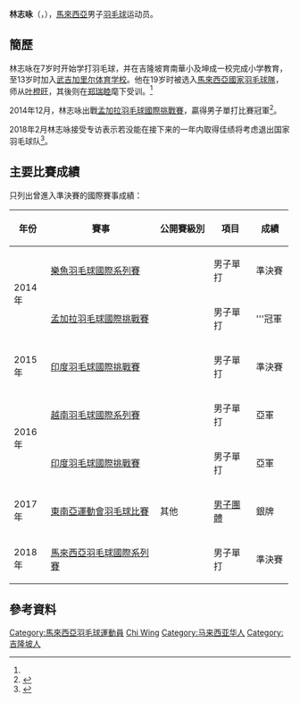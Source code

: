 {{noteTA|G1=Badminton}}
{{Infobox 羽球選手
| playername              = 林志咏<br/>Lim Chi Wing
| image                   = 
| size                    = 
| caption                 = 
| birth_name              = 
| date_of_birth           = {{birth_date_and_age|1995|4|11}}
| place_of_birth          = {{MAS}}[[吉隆坡|吉隆坡]]<ref name="新年专访">{{zh-cn}}{{cite news|author1=添吉|title=【新年专访】羽队新人爭上位　林志咏「鸡」会来了|url=http://www.orientaldaily.com.my/sports/ty15010487453|agency=東方日報|date=2017-01-25|accessdate=2017-02-12|archive-date=2017-04-28|archive-url=https://web.archive.org/web/20170428075640/http://www.orientaldaily.com.my/sports/ty15010487453|dead-url=no}}</ref>
| height                  = {{height|m=1.80}}<ref name="新年专访"/>
| weight                  = {{weight|kg=66}}<ref name="新年专访"/>
| event                   = 男子單打
| country                 = {{MAS}}
| years_started           = 2014年
| years_intldebut         = 2014年
| handedness              = 右手<ref name="新年专访"/>
| coach                   = [[郑瑞睦|郑瑞睦]]<ref name="新年专访"/>
| highest_ranking         = 第123位（男單）
| date_of_highest_ranking = 2015年10月1日<ref>{{en}}[http://bwfcontent.tournamentsoftware.com/ranking/player.aspx?id=12859&player=206104 BWF World Ranking - Ranking of LIM Chi Wing (93857)]</ref>
| current_ranking         = 第143位（男單）
| date_of_current_ranking = 2017年2月10日<ref>{{en}}[http://bwfcontent.tournamentsoftware.com/ranking/category.aspx?id=12859&category=472 BWF World Ranking - BWF世界排名榜 (2/10/2017) - Men's singles]</ref>
| played                  = 102勝–73負（男單）<br/>11勝–12負（男雙）
| titles                  = 
| bwf_profile             = 885E44A4-D177-4296-976F-D772A13109F3
| bwf_id                  = 93857
| updated                 = 2017年2月12日
}}
{{MedalTableTop|width=286px}}
{{MedalSport | 男子[[羽毛球|羽毛球]]}}
{{MedalCountry | {{MAS}}}}
{{MedalCompetition | [[東南亞運動會|東南亞運動會]]}}
{{MedalSilver | [[2017年東南亞運動會|2017年 吉隆坡]] | [[2017年東南亞運動會羽毛球比賽|男子團體]]}}
{{MedalCompetition  | [[马来西亚全国羽毛球大奖赛总决赛|马来西亚全国羽毛球大奖赛总决赛]] }}
{{MedalSilver| [[2014年马来西亚全国羽毛球大奖赛总决赛|2014年 瓜拉登嘉樓]] | 男子單打 }}
{{MedalGold  | [[2016年马来西亚全国羽毛球大奖赛总决赛|2016年 吉隆坡]] | 男子單打 }}
{{MedalCompetition  | [[马来西亚全国羽毛球锦标赛|马来西亚全国羽毛球锦标赛]] }}
{{MedalGold  | [[2017年马来西亚全国羽毛球锦标赛|2017年 烏魯近打]] | 男子單打 }}
{{MedalBronze| [[2019年马来西亚全国羽毛球锦标赛|2019年 霹雳怡保]] | 男子單打 }}
{{MedalBottom}}
'''林志咏'''（{{lang|en|'''Lim Chi Wing'''}}，{{bd|1995年|4月11日||}}），[[馬來西亞|馬來西亞]]男子[[羽毛球|羽毛球]]运动员。

==簡歷==
林志咏在7岁时开始学打羽毛球，并在吉隆坡育南華小及坤成一校完成小学教育，至13岁时加入[[武吉加里尔体育学校|武吉加里尔体育学校]]。他在19岁时被选入[[馬來西亞國家羽毛球隊|馬來西亞國家羽毛球隊]]，师从[[叶橙旺|叶橙旺]]，其後则在[[郑瑞睦|郑瑞睦]]麾下受训。<ref name="新年专访"/>

2014年12月，林志咏出戰[[2014年孟加拉羽毛球國際挑戰賽|孟加拉羽毛球國際挑戰賽]]，贏得男子單打比賽冠軍<ref>{{cite news|title=孟加拉国际挑战赛．林志咏夺生涯第2冠|url=http://www.sinchew.com.my/node/382536|date=2014-12-09|publisher=[[星洲网|星洲网]]|language=zh-my|accessdate=2017-02-12|archive-date=2018-02-09|archive-url=https://web.archive.org/web/20180209003009/http://www.sinchew.com.my/node/382536|dead-url=no}}</ref>。

2018年2月林志咏接受专访表示若没能在接下来的一年内取得佳绩将考虑退出国家羽毛球队<ref>{{cite news|url=http://www.sinchew.com.my/node/1726576/|title=再给自己一年争佳绩‧林志咏不成功便退役|date=2018-02-08|publisher=[[星洲网|星洲网]]|language=zh-my|accessdate=2018-02-08|archive-date=2018-03-24|archive-url=https://web.archive.org/web/20180324041145/http://www.sinchew.com.my/node/1726576|dead-url=no}}</ref>。

==主要比賽成績==
只列出曾進入準決賽的國際賽事成績：
{| class=wikitable style="text-align:center; font-size:small;" 
!width="50"|年份
!width="180"|賽事
!width="80"|公開賽級別
!width="60"|項目
!width="50"|成績
|-
!rowspan="2"|2014年
|[[2014年樂魚羽毛球國際系列賽|樂魚羽毛球國際系列賽]]
|{{BWFIS}}
|男子單打
|bgcolor="#b8860b"|準決賽
|-
|[[2014年孟加拉羽毛球國際挑戰賽|孟加拉羽毛球國際挑戰賽]]
|{{BWFIC}}
|男子單打
|bgcolor="gold"|'''冠軍
|-
!rowspan="1"|2015年
|[[2015年印度羽毛球國際挑戰賽|印度羽毛球國際挑戰賽]]
|{{BWFIC}}
|男子單打
|bgcolor="#b8860b"|準決賽
|-
!rowspan="2"|2016年
|[[2016年越南羽毛球國際系列賽|越南羽毛球國際系列賽]]
|{{BWFIS}}
|男子單打
|bgcolor="silver"|亞軍
|-
|[[2016年印度羽毛球國際挑戰賽|印度羽毛球國際挑戰賽]]
|{{BWFIC}}
|男子單打
|bgcolor="silver"|亞軍
|-
!rowspan="1"|2017年
|[[2017年東南亞運動會羽毛球比賽|東南亞運動會羽毛球比賽]]
|其他
|[[2017年東南亞運動會羽毛球男子團體比賽|男子團體]]
|bgcolor="silver"|銀牌
|-
!rowspan="1"|2018年
|[[2018年馬來西亞羽毛球國際系列賽|馬來西亞羽毛球國際系列賽]]
|{{BWFIS}}
|男子單打
|bgcolor="#b8860b"|準決賽
|}
{{BWF賽事級別索引}}

==參考資料==
{{Portal box|马来西亚|羽毛球}}
{{reflist|2}}

{{DEFAULTSORT:Lim Chi Wing}}
[[Category:馬來西亞羽毛球運動員|Category:馬來西亞羽毛球運動員]]
[[Category:林姓|Chi Wing]]
[[Category:马来西亚华人|Category:马来西亚华人]]
[[Category:吉隆坡人|Category:吉隆坡人]]